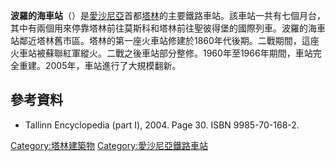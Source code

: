 {{Infobox station
| name            = 波羅的海車站
| type            = 中央車站
| style           = 
| image           = Baltijaam0808.jpg
| image_size      = 
| image_caption   = 
| address         = 塔林Toompuiestee 37號
| country         = Estonia
| coordinates     = {{coord|59|26|23.82|N|24|44|13.74|E|type:landmark|display=inline,title}}
| line            = [[Elron_(rail_transit)|Elron]] Tallinn-Tartu-Valga <br/> [[Elron_(rail_transit)|Elron]] Tallinn-Tartu-Koidula <br/> [[Elron_(rail_transit)|Elron]] Tallinn-Narva <br/> [[Elron_(rail_transit)|Elron]] Tallinn-Pärnu/Viljandi <br/> [[Elron_(rail_transit)|Elron]] Tallinn-Aegviidu <br/> [[Elron_(rail_transit)|Elron]] Tallinn-Riisipere/Paldiski <br/> [[GoRail|GoRail]] Tallinn–Moscow <br/> [[GoRail|GoRail]] Tallinn–Saint Petersburg
| other           = 
| structure       = at-grade
| platform        = 7
| depth           = 
| levels          = 
| tracks          = 12
| parking         = 
| bicycle         = 
| baggage_check   = 
| opened          = 1870
| closed          = 
| rebuilt         = 1960-1966
| electrified     = 1924 <br> 3 kV 直流電[[架空電纜|OHLE]]
| ADA             = 
| code            = 
| owned           = Go Group
| operator        = Go Group
| zone            = 
| smartcardname   = 
| smartcardstatus = 
| former          = 
| passengers      = 
| pass_year       = 
| pass_percent    = 
| pass_system     = 
| mpassengers     = 
| services        = 
| map_locator     = 
}}
'''波羅的海車站'''（{{lang-et|Balti jaam}}）是[[愛沙尼亞|愛沙尼亞]]首都[[塔林|塔林]]的主要鐵路車站。該車站一共有七個月台，其中有兩個用來停靠塔林前往莫斯科和塔林前往聖彼得堡的國際列車。波羅的海車站鄰近塔林舊市區。塔林的第一座火車站修建於1860年代後期。二戰期間，這座火車站被蘇聯紅軍縱火。二戰之後車站部分整修。1960年至1966年期間，車站完全重建。2005年，車站進行了大規模翻新。
==參考資料==
*Tallinn Encyclopedia (part I), 2004. Page 30. ISBN 9985-70-168-2.
{{Commons category|Tallinn Balti Jaam}}
[[Category:塔林建築物|Category:塔林建築物]]
[[Category:愛沙尼亞鐵路車站|Category:愛沙尼亞鐵路車站]]